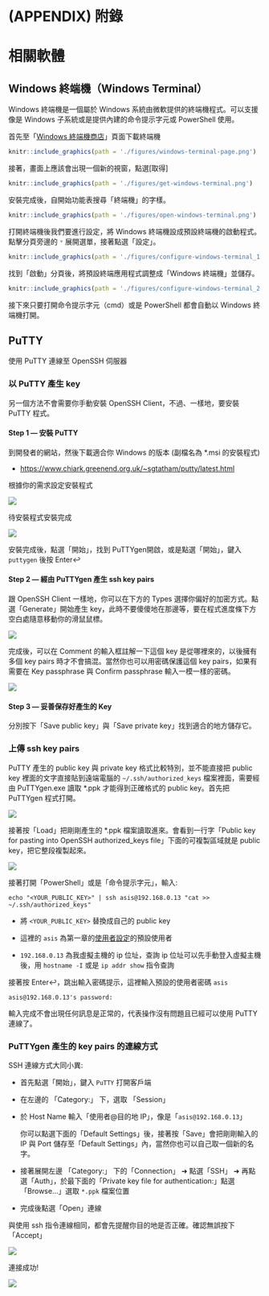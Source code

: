 \cleardoublepage

# (APPENDIX) 附錄 {-}

# 相關軟體 {#related-software}

<!-- 因為內容太多，書本篇收錄的會變得太混雜，所以我把一些內容放到這裡。 -->

## Windows 終端機（Windows Terminal） {#windows-terminal}

Windows 終端機是一個屬於 Windows 系統由微軟提供的終端機程式。可以支援像是 Windows 子系統或是提供內建的命令提示字元或 PowerShell 使用。

首先至「[Windows 終端機商店](https://apps.microsoft.com/store/detail/windows-terminal/9N0DX20HK701)」頁面下載終端機

```r
knitr::include_graphics(path = './figures/windows-terminal-page.png')
```

接著，畫面上應該會出現一個新的視窗，點選[取得]

```r
knitr::include_graphics(path = './figures/get-windows-terminal.png')
```

安裝完成後，自開始功能表搜尋「終端機」的字樣。

```r
knitr::include_graphics(path = './figures/open-windows-terminal.png')
```

打開終端機後我們要進行設定，將 Windows 終端機設成預設終端機的啟動程式。點擊分頁旁邊的 `ᵛ` 展開選單，接著點選「設定」。

```r
knitr::include_graphics(path = './figures/configure-windows-terminal_1.png')
```

找到「啟動」分頁後，將預設終端應用程式調整成「Windows 終端機」並儲存。

```r
knitr::include_graphics(path = './figures/configure-windows-terminal_2.png')
```

接下來只要打開命令提示字元（cmd）或是 PowerShell 都會自動以 Windows 終端機打開。

## PuTTY {#putty}

使用 PuTTY 連線至 OpenSSH 伺服器

### 以 PuTTY 產生 key {#generate-key-with-putty}

另一個方法不會需要你手動安裝 OpenSSH Client，不過、一樣地，要安裝PuTTY 程式。

#### Step 1 --- 安裝 PuTTY

到開發者的網站，然後下載適合你 Windows 的版本 (副檔名為 \*.msi 的安裝程式)

-   <https://www.chiark.greenend.org.uk/~sgtatham/putty/latest.html>

根據你的需求設定安裝程式

![](figures/putty-installer-configuration.png){.figure}

待安裝程式安裝完成

![](figures/putty-installer-finish.png){.figure}

安裝完成後，點選「開始」，找到 PuTTYgen開啟，或是點選「開始」，鍵入 `puttygen` 後按 Enter↩

#### Step 2 --- 經由 PuTTYgen 產生 ssh key pairs

跟 OpenSSH Client 一樣地，你可以在下方的 Types 選擇你偏好的加密方式。點選「Generate」開始產生 key，此時不要傻傻地在那邊等，要在程式進度條下方空白處隨意移動你的滑鼠鼠標。

![](figures/puttygen-genkey.png){.figure}

完成後，可以在 Comment 的輸入框註解一下這個 key 是從哪裡來的，以後擁有多個 key pairs 時才不會搞混。當然你也可以用密碼保護這個 key pairs，如果有需要在 Key passphrase 與 Confirm passphrase 輸入一模一樣的密碼。

![](figures/puttygen-genkey-finish.png){.figure}

#### Step 3 --- 妥善保存好產生的 Key

分別按下「Save public key」與「Save private key」找到適合的地方儲存它。

### 上傳 ssh key pairs {#upload-ssh-key-pairs}

PuTTY 產生的 public key 與 private key 格式比較特別，並不能直接把 public key 裡面的文字直接貼到遠端電腦的 `~/.ssh/authorized_keys` 檔案裡面，需要經由 PuTTYgen.exe 讀取 \*.ppk 才能得到正確格式的 public key。首先把 PuTTYgen 程式打開。

![](figures/puttygen-menu.png){.figure}

接著按「Load」把剛剛產生的 \*.ppk 檔案讀取進來。會看到一行字「Public key for pasting into OpenSSH authorized_keys file」下面的可複製區域就是 public key，把它整段複製起來。

![](figures/puttygen-load-ppk.png){.figure}

接著打開「PowerShell」或是「命令提示字元」，輸入:

``` .powershell
echo "<YOUR_PUBLIC_KEY>" | ssh asis@192.168.0.13 "cat >> ~/.ssh/authorized_keys"
```

-   將 `<YOUR_PUBLIC_KEY>` 替換成自己的 public key

-   這裡的 `asis` 為第一章的[使用者設定](#使用者設定)的預設使用者

-   `192.168.0.13` 為我虛擬主機的 ip 位址，查詢 ip 位址可以先手動登入虛擬主機後，用 `hostname -I` 或是 `ip addr show` 指令查詢

接著按 Enter↩，跳出輸入密碼提示，這裡輸入預設的使用者密碼 `asis`

``` console_output
asis@192.168.0.13's password:
```

輸入完成不會出現任何訊息是正常的，代表操作沒有問題且已經可以使用 PuTTY 連線了。

### PuTTYgen 產生的 key pairs 的連線方式 {#connection-method-of-key-pairs-generated-by-puttygen}

SSH 連線方式大同小異:

-   首先點選「開始」，鍵入 `PuTTY` 打開客戶端

-   在左邊的 「Category:」 下，選取 「Session」

-   於 Host Name 輸入「使用者\@目的地 IP」，像是「`asis@192.168.0.13`」

    ::: {.infobox .info}
    你可以點選下面的「Default Settings」後，接著按「Save」會把剛剛輸入的 IP 與 Port 儲存至「Default Settings」內，當然你也可以自己取一個新的名字。
    :::

-   接著展開左邊 「Category:」 下的「Connection」 ➜ 點選「SSH」 ➜ 再點選「Auth」，於最下面的「Private key file for authentication:」點選「Browse...」選取 `*.ppk` 檔案位置

-   完成後點選「Open」連線

與使用 ssh 指令連線相同，都會先提醒你目的地是否正確。確認無誤按下「Accept」

![](figures/putty-security-alert.png){.figure}

連接成功!

![](figures/putty-connection-success.png){.figure}

<!-- ## 文本編輯器 -->

<!-- ### vim -->

<!-- ### nano -->